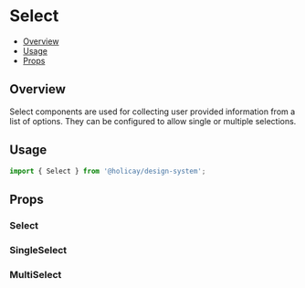
<Meta of={SelectStories} />

# Select

- [Overview](#overview)
- [Usage](#usage)
- [Props](#props)

## Overview

Select components are used for collecting user provided information from a list of options. They can be configured to
allow single or multiple selections.

## Usage

```js
import { Select } from '@holicay/design-system';
```

<Canvas of={SelectStories.Base} />

## Props

### Select

<ArgTypes of={SelectStories.SelectProps} />

### SingleSelect

<ArgTypes of={SelectStories.SingleSelectProps} />

### MultiSelect

<ArgTypes of={SelectStories.MultipleSelectProps} />
